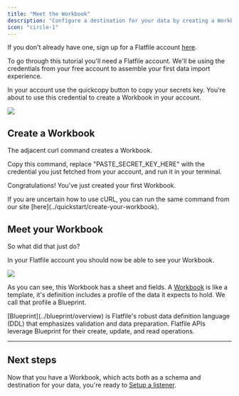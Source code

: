 ```yaml
---
title: "Meet the Workbook"
description: "Configure a destination for your data by creating a Workbook"
icon: "circle-1"
---
```


If you don't already have one, sign up for a Flatfile account [here](https://platform.flatfile.com/account/sign-up).

<Note>
  To go through this tutorial you'll need a Flatfile account. We'll be using the
  credentials from your free account to assemble your first data import
  experience.
</Note>

In your account use the quickcopy button to copy your secrets key. You're about to use this credential to create a Workbook in your account.

<img
  src="../images/quickstart/welcome_banner.png"
  caption="quickcopy secrets key and environment id"
/>

## Create a Workbook

The adjacent curl command creates a Workbook.

Copy this command, replace "PASTE_SECRET_KEY_HERE" with the credential you just fetched from your account, and run it in your terminal.

Congratulations! You've just created your first Workbook.

<Info>
  If you are uncertain how to use cURL, you can run the same command from our
  site [here](../quickstart/create-your-workbook).
</Info>

<RequestExample>
  <Snippet file="shared/workbook_curl.mdx" />
</RequestExample>

## Meet your Workbook

So what did that just do?

In your Flatfile account you should now be able to see your Workbook.

<img
  src="../images/quickstart/first_workbook.png"
  caption="your first workbook"
/>

As you can see, this Workbook has a sheet and fields. A <Tooltip tip="Analogous to a database...">[Workbook](https://flatfileinc.mintlify.dev/docs/concepts/workbooks)</Tooltip> is like a template, it's definition includes a profile of the data it expects to hold. We call that profile a Blueprint.

<Note>
  [Blueprint](../blueprint/overview) is Flatfile's robust data definition
  language (DDL) that emphasizes validation and data preparation. Flatfile APIs
  leverage Blueprint for their create, update, and read operations.
</Note>

---

## Next steps

Now that you have a Workbook, which acts both as a schema and destination for your data, you're ready to [Setup a listener](../quickstart/meet-the-listener).
